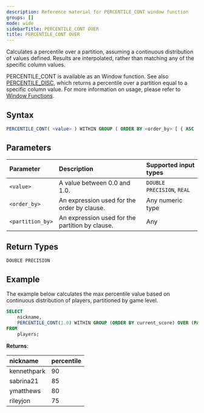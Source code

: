 ```yaml
---
description: Reference material for PERCENTILE_CONT window function
groups: []
mode: wide
sidebarTitle: PERCENTILE_CONT OVER
title: PERCENTILE_CONT OVER
---
```



Calculates a percentile over a partition, assuming a continuous distribution of values defined. Results are interpolated, rather than matching any of the specific column values. 

PERCENTILE\_CONT is available as an Window function. See also [PERCENTILE\_DISC](/functions-reference/window/percentile-disc-window), which returns a percentile over a partition equal to a specific column value. For more information on usage, please refer to [Window Functions](/functions-reference/window).

## Syntax


```sql
PERCENTILE_CONT( <value> ) WITHIN GROUP ( ORDER BY <order_by> [ { ASC | DESC } ] ) [ OVER ( PARTITION BY <partition_by> ) ]
```

## Parameters 


| Parameter | Description                                      |Supported input types | 
| :--------- | :------------------------------------------------ | :------------| 
| `<value>`   | A value between 0.0 and 1.0.  | `DOUBLE PRECISION`, `REAL` |
| `<order_by>` | An expression used for the order by clause. | Any numeric type |
| `<partition_by>` | An expression used for the partition by clause. | Any |

## Return Types
`DOUBLE PRECISION`

## Example


The example below calculates the max percentile value based on continuous distribution of players, partitioned by game level. 

```sql
SELECT
	nickname,
	PERCENTILE_CONT(1.0) WITHIN GROUP (ORDER BY current_score) OVER (PARTITION BY leve;) AS percentile
FROM
	players;
```

**Returns**:

| nickname | percentile | 
|:-----|:-------|
| kennethpark | 90 | 
| sabrina21 | 85 | 
| ymatthews | 80 | 
| rileyjon | 75 | 


